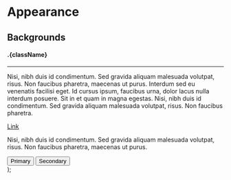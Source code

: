 
<Meta title="Styles/Appearance" />

# Appearance

## Backgrounds

  <div className={`${className} t-rte`} style={{ padding: "3rem" }}>
    <h4>.{className}</h4>
    <hr />
    <p>
      Nisi, nibh duis id condimentum. Sed gravida aliquam malesuada volutpat,
      risus. Non faucibus pharetra, maecenas ut purus. Interdum sed eu venenatis
      facilisi eget. Id cursus ipsum, faucibus urna, dolor lacus nulla interdum
      posuere. Sit in et quam in magna egestas. Nisi, nibh duis id condimentum.
      Sed gravida aliquam malesuada volutpat, risus. Non faucibus pharetra.
    </p>
    <p>
      <a href="#">Link</a>
    </p>
    <p className="t-copy-sm t-copy-light">
      Nisi, nibh duis id condimentum. Sed gravida aliquam malesuada volutpat,
      risus. Non faucibus pharetra, maecenas ut purus.
    </p>
    <button className="a-button-primary">Primary</button>
    <button className="a-button-secondary">Secondary</button>
  </div>
);

<Canvas>
  <Story name="Backgrounds">
    <BaseTest className="a-bg-neutral00" />
    <BaseTest className="a-bg-custom10" />
    <BaseTest className="a-bg-custom20" />
    <BaseTest className="a-bg-neutral80" />
    <BaseTest className="a-bg-neutral90" />
  </Story>
</Canvas>
